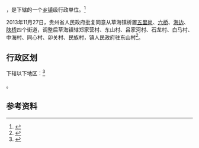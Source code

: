 {{中国乡级行政区|52/05/26/100/000}}

'''{{PAGENAMEBASE}}'''，是{{PRC admin/fullname|52/05/26/100/000|3}}下辖的一个[[乡镇|乡镇]]级行政单位。<ref>{{PRC admin/ref sgc|{{PRC admin/parent|52/05/26/100/000}}}}</ref>

2013年11月27日，贵州省人民政府批复同意从草海镇析置[[五里岗街道|五里岗]]、[[六桥街道|六桥]]、[[海边街道|海边]]、[[陕桥街道|陕桥]]四个街道，调整后草海镇辖郑家营村、东山村、吕家河村、石龙村、白马村、中海村、同心村、卯关村、民族村，镇人民政府驻东山村<ref>{{Cite web |url=http://gzsrmzfgb.gzgov.gov.cn/show.aspx?id=7994 |title=省人民政府关于同意威宁自治县部分乡镇行政区划调整的批复（黔府函〔2013〕248号） |access-date=2017-09-04 |archive-url=https://web.archive.org/web/20170905051802/http://gzsrmzfgb.gzgov.gov.cn/show.aspx?id=7994 |archive-date=2017-09-05 |dead-url=yes }}</ref>。

== 行政区划 ==

{{PAGENAMEBASE}}下辖以下地区：<ref>{{PRC admin/ref sgc|52/05/26/100/000}}</ref>

{{PRC admin/children|52/05/26/100/000}}。

== 参考资料 ==

{{reflist}}

{{行政区划小作品}}
{{PRC admin/navcat|52/05/26/100/000}}